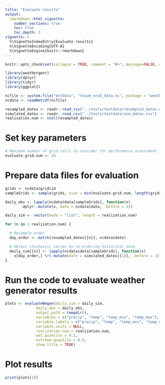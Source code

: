 ```yaml
---
title: "Evaluate results"
output:
  rmarkdown::html_vignette:
    number_sections: true
    toc: true
    toc_depth: 3
vignette: >
  %\VignetteIndexEntry{Evaluate results}
  %\VignetteEncoding{UTF-8}
  %\VignetteEngine{knitr::rmarkdown}
---
```


```r
knitr::opts_chunk$set(collapse = TRUE, comment = "#>", message=FALSE, cache = TRUE)
```

```r
library(weathergenr)
library(dplyr)
library(tidyr)
library(ggplot2)
```


```r
ncfile <- system.file("extdata", "ntoum_era5_data.nc", package = "weathergenr")
ncdata <- readNetcdf(ncfile)

resampled_dates <- readr::read_csv("../tests/testdata/resampled_dates.csv")
simulated_dates <- readr::read_csv("../tests/testdata/sim_dates.csv") 
realization.num <- ncol(resampled_dates)
```


# Set key parameters
```r
# Maximum number of grid cells to consider for performance assessment
evaluate.grid.num <- 20
```


# Prepare data files for evaluation
```r
grids <- ncdata$grid$id
sampleGrids <- sample(grids, size = min(evaluate.grid.num, length(grids)))

daily_obs <- lapply(ncdata$data[sampleGrids], function(x)
        dplyr::mutate(x, date = ncdata$date, .before = 1))

daily_sim <- vector(mode = "list", length = realization.num)

for (n in 1:realization.num) {

  # Resample order
  day_order <- match(resampled_dates[[n]], ncdata$date)

  # Obtain stochastic series by re-ordering historical data
  daily_sim[[n]] <- lapply(ncdata$data[sampleGrids], function(x)
    x[day_order,] %>% mutate(date = simulated_dates[[1]], .before = 1))
}
```

# Run the code to evaluate weather generator results
```r
plots <- evaluateWegen(daily.sim = daily_sim,
              daily.obs = daily_obs,
              output.path = tempdir(),
              variables = c("precip", "temp", "temp_min", "temp_max"),
              variable.labels = c("precip", "temp", "temp_min", "temp_max"),
              variable.units = NULL,
              realization.num = realization.num,
              wet.quantile = 0.2,
              extreme.quantile = 0.8,
              show.title = TRUE)

```

# Plot results

```r
print(plots[1])
```

